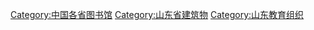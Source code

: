 [[Category:中国各省图书馆|Category:中国各省图书馆]]
[[Category:山东省建筑物|Category:山东省建筑物]]
[[Category:山东教育组织|Category:山东教育组织]]